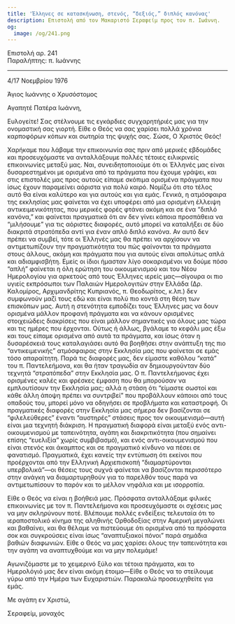 ```yaml
---
title: 'Έλληνες σε κατασκήνωση, στενός, “δεξιός,” διπλός κανόνας'
description: Επιστολή από τον Μακαριστό Σεραφείμ προς τον π. Ιωάννη.
og:
  image: /og/241.png
---
```


<div style={{textAlign:'right', fontFamily:'monospace'}}>Επιστολή αρ. 241</div>
<div style={{textAlign:'left', fontFamily:'monospace'}}>Παραλήπτης: π. Ιωάννης</div>

---

4/17 Νοεμβρίου 1976

Άγιος Ιωάννης ο Χρυσόστομος

Αγαπητέ Πατέρα Ιωάννη,

Ευλογείτε! Σας στέλνουμε τις εγκάρδιες συγχαρητήριές μας για την ονομαστική σας γιορτή. Είθε ο Θεός να σας χαρίσει πολλά χρόνια καρποφόρων κόπων και σωτηρία της ψυχής σας. Σώσε, Ο Χριστός Θεός!

Χαρήκαμε που λάβαμε την επικοινωνία σας πριν από μερικές εβδομάδες και προσευχόμαστε να ανταλλάξουμε πολλές τέτοιες ειλικρινείς επικοινωνίες μεταξύ μας. Ναι, συνειδητοποιούμε ότι οι Έλληνές μας είναι δυσαρεστημένοι με ορισμένα από τα πράγματα που έχουμε γράψει, και στις επιστολές μας προς αυτούς είπαμε σκόπιμα ορισμένα πράγματα που ίσως έχουν παραμείνει αόριστα για πολύ καιρό. Νομίζω ότι στο τέλος αυτό θα είναι καλύτερο και για αυτούς και για εμάς. Γενικά, η ατμόσφαιρα της εκκλησίας μας φαίνεται να έχει υποφέρει από μια ορισμένη έλλειψη αντικειμενικότητας, που μερικές φορές φτάνει ακόμη και σε ένα “διπλό κανόνα,” και φαίνεται πραγματικά ότι αν δεν γίνει κάποια προσπάθεια να “μιλήσουμε” για τις αόριστες διαφορές, αυτό μπορεί να καταλήξει σε δύο διακριτά στρατόπεδα αντί για έναν απλό διπλό κανόνα. Αν αυτό δεν πρέπει να συμβεί, τότε οι Έλληνές μας θα πρέπει να αρχίσουν να αντιμετωπίζουν την πραγματικότητα του πώς φαίνονται τα πράγματα στους άλλους, ακόμη και πράγματα που για αυτούς είναι απολύτως απλά και αδιαμφισβήτη. Εμείς οι ίδιοι ήμασταν λίγο σοκαρισμένοι να δούμε πόσο “απλή” φαίνεται η όλη ερώτηση του οικουμενισμού και του Νέου Ημερολογίου για αρκετούς από τους Έλληνες ιερείς μας—σίγουρα οι πιο υγιείς εκπρόσωποι των Παλαιών Ημερολογιτών στην Ελλάδα (Δρ. Καλομίρος, Αρχιμανδρίτης Κυπριανός, π. Θεοδωρίτος, κ.λπ.) δεν συμφωνούν μαζί τους εδώ και είναι πολύ πιο κοντά στη θέση των επισκόπων μας. Αυτή η στενότητα εμποδίζει τους Έλληνες μας να δουν ορισμένα μάλλον προφανή πράγματα και να κάνουν ορισμένες στοιχειώδεις διακρίσεις που είναι μάλλον σημαντικές για όλους μας τώρα και τις ημέρες που έρχονται. Ούτως ή άλλως, βγάλαμε το κεφάλι μας έξω και τους είπαμε ορισμένα από αυτά τα πράγματα, και ίσως όταν η δυσαρέσκειά τους καταλαγιάσει αυτό θα βοηθήσει στην ανάπτυξη της πιο “αντικειμενικής” ατμόσφαιρας στην Εκκλησία μας που φαίνεται σε εμάς τόσο απαραίτητη. Παρά τις διαφορές μας, δεν είμαστε καθόλου “κατά” του π. Παντελεήμονα, και θα ήταν τραγωδία αν δημιουργούνταν δύο τεχνητά “στρατόπεδα” στην Εκκλησία μας. Ο π. Παντελεήμονας έχει ορισμένες καλές και φρέσκες έμφαση που θα μπορούσαν να εμπλουτίσουν την Εκκλησία μας; αλλά η στάση ότι “είμαστε σωστοί και κάθε άλλη άποψη πρέπει να συντριβεί” που προβάλλουν κάποιοι από τους οπαδούς του, μπορεί μόνο να οδηγήσει σε προβλήματα και καταστροφή. Οι πραγματικές διαφορές στην Εκκλησία μας σήμερα δεν βασίζονται σε “φιλελεύθερες” έναντι “αυστηρές” στάσεις προς τον οικουμενισμό—αυτή είναι μια τεχνητή διάκριση. Η πραγματική διαφορά είναι μεταξύ ενός αντι-οικουμενισμού με ταπεινότητα, αγάπη και διακριτικότητα (που σημαίνει επίσης “ευελιξία” χωρίς συμβιβασμό), και ενός αντι-οικουμενισμού που είναι στενός και άκαμπτος και σε πραγματικό κίνδυνο να πέσει σε φανατισμό. Πραγματικά, έχει κανείς την εντύπωση ότι εκείνοι που προέρχονται από την Ελληνική Αρχιεπισκοπή “διαμαρτύρονται υπερβολικά”—οι θέσεις τους συχνά φαίνεται να βασίζονται περισσότερο στην ανάγκη να διαμαρτυρηθούν για το παρελθόν τους παρά να αντιμετωπίσουν το παρόν και το μέλλον νηφάλια και με ισορροπία.

Είθε ο Θεός να είναι η βοήθειά μας. Πρόσφατα ανταλλάξαμε φιλικές επικοινωνίες με τον π. Παντελεήμονα και προσευχόμαστε οι σχέσεις μας να μην σκληρύνουν ποτέ. Βλέπουμε πολλές ενδείξεις τελευταία ότι το ιεραποστολικό κίνημα της αληθινής Ορθοδοξίας στην Αμερική μεγαλώνει και βαθαίνει, και θα θέλαμε να πιστεύουμε ότι ορισμένα από τα πρόσφατα σοκ και συγκρούσεις είναι ίσως “αναπτυξιακοί πόνοι” παρά σημάδια βαθιών διαφωνιών. Είθε ο Θεός να μας χαρίσει όλους την ταπεινότητα και την αγάπη να αναπτυχθούμε και να μην πολεμάμε!

Αγωνιζόμαστε με το χειμερινό ξύλο και τέτοια πράγματα, και το Ημερολόγιό μας δεν είναι ακόμη έτοιμο—Είθε ο Θεός να το στείλουμε γύρω από την Ημέρα των Ευχαριστιών. Παρακαλώ προσευχηθείτε για εμάς.

Με αγάπη εν Χριστώ,

Σεραφείμ, μοναχός